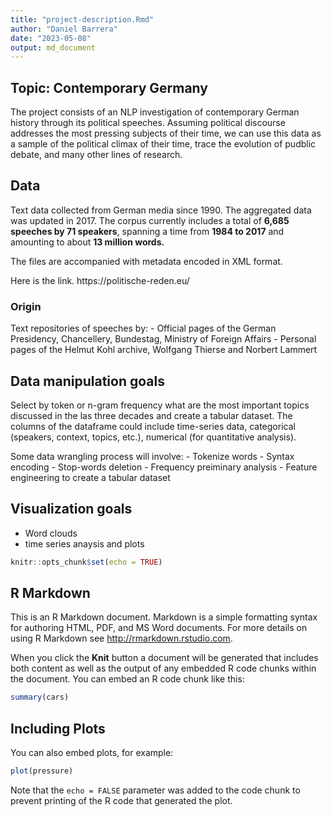 ```yaml
---
title: "project-description.Rmd"
author: "Daniel Barrera"
date: "2023-05-08"
output: md_document
---
```

## Topic: Contemporary Germany

The project consists of an NLP investigation of contemporary German history through its political speeches. Assuming political discourse addresses the most pressing subjects of their time, we can use this data as a sample of the political climax of their time, trace the evolution of pudblic debate, and many other lines of research. 


## Data

Text data collected from German media since 1990. The aggregated data was updated in 2017. The corpus currently includes a total of **6,685 speeches by 71 speakers**, spanning a time from **1984 to 2017** and amounting to about **13 million words.** 

The files are accompanied with metadata encoded in XML format.

Here is the link. https://politische-reden.eu/

### Origin
Text repositories of speeches by:
- Official pages of the German Presidency, Chancellery, Bundestag, Ministry of Foreign Affairs
- Personal pages of the Helmut Kohl archive, Wolfgang Thierse and Norbert Lammert


## Data manipulation goals

Select by token or n-gram frequency what are the most important topics discussed in the las three decades and create a tabular dataset. The columns of the dataframe could include time-series data, categorical (speakers, context, topics, etc.), numerical (for quantitative analysis). 

Some data wrangling process will involve:
- Tokenize words
- Syntax encoding
- Stop-words deletion
- Frequency preiminary analysis
- Feature engineering to create a tabular dataset

## Visualization goals

- Word clouds
- time series anaysis and plots



```r
knitr::opts_chunk$set(echo = TRUE)
```

## R Markdown

This is an R Markdown document. Markdown is a simple formatting syntax for authoring HTML, PDF, and MS Word documents. For more details on using R Markdown see <http://rmarkdown.rstudio.com>.

When you click the **Knit** button a document will be generated that includes both content as well as the output of any embedded R code chunks within the document. You can embed an R code chunk like this:

```r
summary(cars)
```

## Including Plots

You can also embed plots, for example:

```r
plot(pressure)
```

Note that the `echo = FALSE` parameter was added to the code chunk to prevent printing of the R code that generated the plot.
